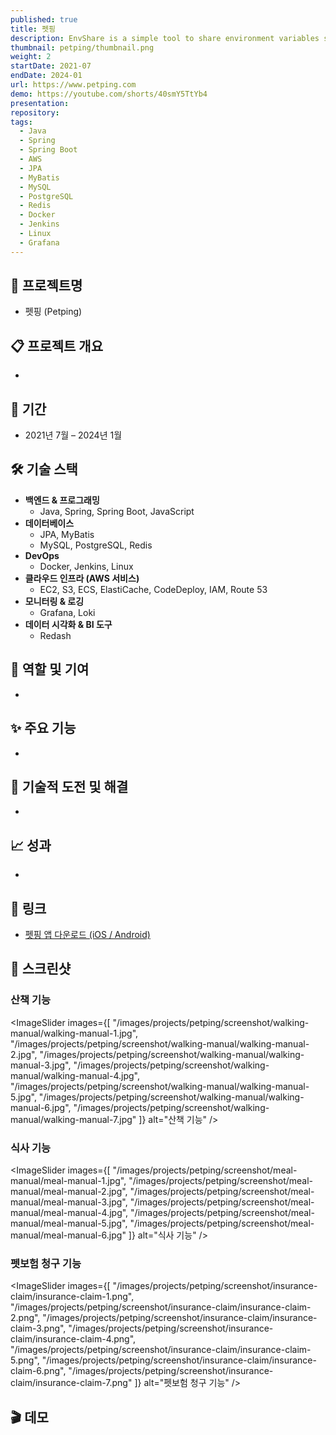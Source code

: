 ```yaml
---
published: true
title: 펫핑
description: EnvShare is a simple tool to share environment variables securely. It uses AES-GCM to encrypt your data before sending it to the server. The encryption key never leaves your browser.
thumbnail: petping/thumbnail.png
weight: 2
startDate: 2021-07
endDate: 2024-01
url: https://www.petping.com
demo: https://youtube.com/shorts/40smY5TtYb4
presentation: 
repository: 
tags:
  - Java
  - Spring
  - Spring Boot
  - AWS
  - JPA
  - MyBatis
  - MySQL
  - PostgreSQL
  - Redis
  - Docker
  - Jenkins
  - Linux
  - Grafana
---
```


## 📌 프로젝트명
- 펫핑 (Petping)

## 📋 프로젝트 개요
-

## 📅 기간
- 2021년 7월 – 2024년 1월

## 🛠 기술 스택
- **백엔드 & 프로그래밍**
  - Java, Spring, Spring Boot, JavaScript
- **데이터베이스**
  - JPA, MyBatis
  - MySQL, PostgreSQL, Redis
- **DevOps**
  - Docker, Jenkins, Linux
- **클라우드 인프라 (AWS 서비스)**
  - EC2, S3, ECS, ElastiCache, CodeDeploy, IAM, Route 53
- **모니터링 & 로깅**
  - Grafana, Loki
- **데이터 시각화 & BI 도구**
  - Redash

## 👤 역할 및 기여
- 

## ✨ 주요 기능
- 

## 🚀 기술적 도전 및 해결
- 

## 📈 성과
- 

## 🔗 링크
- <a href="https://www.petping.com" target="_blank">펫핑 앱 다운로드 (iOS / Android)</a>

## 📸 스크린샷

### 산책 기능
<ImageSlider
  images={[
    "/images/projects/petping/screenshot/walking-manual/walking-manual-1.jpg",
    "/images/projects/petping/screenshot/walking-manual/walking-manual-2.jpg",
    "/images/projects/petping/screenshot/walking-manual/walking-manual-3.jpg",
    "/images/projects/petping/screenshot/walking-manual/walking-manual-4.jpg",
    "/images/projects/petping/screenshot/walking-manual/walking-manual-5.jpg",
    "/images/projects/petping/screenshot/walking-manual/walking-manual-6.jpg",
    "/images/projects/petping/screenshot/walking-manual/walking-manual-7.jpg"
  ]}
  alt="산책 기능"
/>

### 식사 기능
<ImageSlider
  images={[
    "/images/projects/petping/screenshot/meal-manual/meal-manual-1.jpg",
    "/images/projects/petping/screenshot/meal-manual/meal-manual-2.jpg",
    "/images/projects/petping/screenshot/meal-manual/meal-manual-3.jpg",
    "/images/projects/petping/screenshot/meal-manual/meal-manual-4.jpg",
    "/images/projects/petping/screenshot/meal-manual/meal-manual-5.jpg",
    "/images/projects/petping/screenshot/meal-manual/meal-manual-6.jpg"
  ]}
  alt="식사 기능"
/>

### 펫보험 청구 기능
<ImageSlider
  images={[
    "/images/projects/petping/screenshot/insurance-claim/insurance-claim-1.png",
    "/images/projects/petping/screenshot/insurance-claim/insurance-claim-2.png",
    "/images/projects/petping/screenshot/insurance-claim/insurance-claim-3.png",
    "/images/projects/petping/screenshot/insurance-claim/insurance-claim-4.png",
    "/images/projects/petping/screenshot/insurance-claim/insurance-claim-5.png",
    "/images/projects/petping/screenshot/insurance-claim/insurance-claim-6.png",
    "/images/projects/petping/screenshot/insurance-claim/insurance-claim-7.png"
  ]}
  alt="펫보험 청구 기능"
/>

## 🎬 데모
<YoutubeEmbed videoId="40smY5TtYb4" />